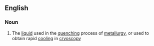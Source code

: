 ==English==

===Noun===
{{en-noun}}

# The [[liquid]] used in the [[quenching]] process of [[metallurgy]], or used to obtain rapid [[cooling]] in [[cryoscopy]]